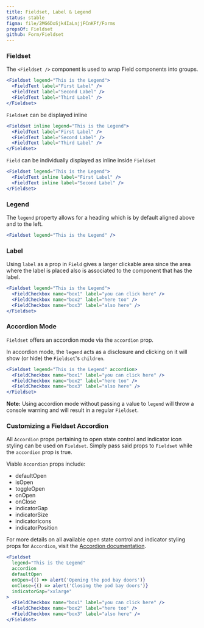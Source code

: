 ```yaml
---
title: Fieldset, Label & Legend
status: stable
figma: file/2MG6DoSjk4IaLnjjFCnKFf/Forms
propsOf: Fieldset
github: Form/Fieldset
---
```


### Fieldset

The `<Fieldset />` component is used to wrap Field components into groups.

```jsx
<Fieldset legend="This is the Legend">
  <FieldText label="First Label" />
  <FieldText label="Second Label" />
  <FieldText label="Third Label" />
</Fieldset>
```

`Fieldset` can be displayed inline

```jsx
<Fieldset inline legend="This is the Legend">
  <FieldText label="First Label" />
  <FieldText label="Second Label" />
  <FieldText label="Third Label" />
</Fieldset>
```

`Field` can be individually displayed as inline inside `Fieldset`

```jsx
<Fieldset legend="This is the Legend">
  <FieldText inline label="First Label" />
  <FieldText inline label="Second Label" />
</Fieldset>
```

### Legend

The `legend` property allows for a heading which is by default aligned above and to the left.

```jsx
<Fieldset legend="This is the Legend" />
```

### Label

Using `label` as a prop in `Field` gives a larger clickable area since the area where the label is placed also is associated to the component that has the label.

```jsx
<Fieldset legend="This is the Legend">
  <FieldCheckbox name="box1" label="you can click here" />
  <FieldCheckbox name="box2" label="here too" />
  <FieldCheckbox name="box3" label="also here" />
</Fieldset>
```

### Accordion Mode

`Fieldset` offers an accordion mode via the `accordion` prop.

In accordion mode, the `legend` acts as a disclosure and clicking on it will show (or hide) the `Fieldset`'s `children`.

```jsx
<Fieldset legend="This is the Legend" accordion>
  <FieldCheckbox name="box1" label="you can click here" />
  <FieldCheckbox name="box2" label="here too" />
  <FieldCheckbox name="box3" label="also here" />
</Fieldset>
```

**Note:** Using accordion mode without passing a value to `legend` will throw a console warning and will result in a regular `Fieldset`.

### Customizing a Fieldset Accordion

All `Accordion` props pertaining to open state control and indicator icon styling can be used on `Fieldset`. Simply pass said props to `Fieldset` while the `accordion` prop is true.

Viable `Accordion` props include:

- defaultOpen
- isOpen
- toggleOpen
- onOpen
- onClose
- indicatorGap
- indicatorSize
- indicatorIcons
- indicatorPosition

For more details on all available open state control and indicator styling props for `Accordion`, visit the [Accordion documentation](https://components.looker.com/components/content/accordion).

```jsx
<Fieldset
  legend="This is the Legend"
  accordion
  defaultOpen
  onOpen={() => alert('Opening the pod bay doors')}
  onClose={() => alert('Closing the pod bay doors')}
  indicatorGap="xxlarge"
>
  <FieldCheckbox name="box1" label="you can click here" />
  <FieldCheckbox name="box2" label="here too" />
  <FieldCheckbox name="box3" label="also here" />
</Fieldset>
```
